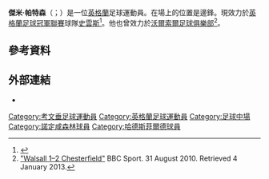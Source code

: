 {{noteTA
|G1=Football
|G2=FAcup
}}
{{Infobox football biography
| name = Jamie Paterson
| image = Jamie Paterson.jpg
| image_size = 
| caption = Paterson with [[Nottingham_Forest_F.C.|Nottingham Forest]] in 2016
| fullname = Jamie Charles Stuart Paterson<ref>{{Cite web |title=Notification of shirt numbers: Bristol City |url=https://www.efl.com/siteassets/efl-documents/202021/efl-squad-numbering-11.09.2020.pdf |access-date=19 September 2020 |publisher=English Football League |page=13 |archive-date=2021-02-14 |archive-url=https://web.archive.org/web/20210214164743/https://www.efl.com/siteassets/efl-documents/202021/efl-squad-numbering-11.09.2020.pdf |dead-url=no }}</ref>
| birth_date = {{Birth date and age|df=y|1991|12|20}}
| birth_place = [[英格蘭|英格蘭]][[考文垂|高雲地利]]
| height = {{height|ft=5|in=11}}
| position = 翼鋒
| currentclub = [[斯旺西城足球俱乐部|史雲斯]]
| clubnumber = 12
| years1 = 2010–2013
| clubs1 = [[沃尔索尔足球俱乐部|華素爾]]
| caps1 = 94
| goals1 = 15
| years2 = 2013–2016
| clubs2 = [[诺丁汉森林足球俱乐部|諾定咸森林]]
| caps2 = 55
| goals2 = 9
| years3 = 2015–2016
| clubs3 = → [[哈德斯菲尔德足球俱乐部|哈特斯菲]] (loan)
| caps3 = 34
| goals3 = 6
| years4 = 2016–2021
| clubs4 = [[布里斯托尔城足球俱乐部|布里斯托城]]
| caps4 = 145
| goals4 = 23
| years5 = 2019–2020
| clubs5 = → [[德比郡足球俱乐部|打比郡]] (loan)
| caps5 = 10
| goals5 = 1
| years6 = 2021–
| clubs6 = [[斯旺西城足球俱乐部|史雲斯]]
| caps6  = 5
| goals6 = 1
| club-update = 20:40, 28 August 2021 (UTC)
}}

'''傑米·帕特森'''（{{lang-en|Jamie Paterson}}；{{bd|1991年|12月30日}}）是一位[[英格蘭|英格蘭]]足球運動員。在場上的位置是邊鋒。現效力於[[英格蘭足球冠軍聯賽|英格蘭足球冠軍聯賽]]球隊[[斯旺西城足球俱乐部|史雲斯]]<ref>{{cite news|title=Walsall's Jamie Paterson sold to Nottingham Forest|url=http://www.expressandstar.com/sport/other-football/walsall-fc/2013/07/02/walsall-sell-jamie-paterson-to-nottingham-forest/|accessdate=2 July 2013|archive-date=2014-11-29|archive-url=https://web.archive.org/web/20141129181302/http://www.expressandstar.com/sport/other-football/walsall-fc/2013/07/02/walsall-sell-jamie-paterson-to-nottingham-forest/|dead-url=no}}</ref>。他也曾效力於[[沃爾索爾足球俱樂部|沃爾索爾足球俱樂部]]<ref>[http://news.bbc.co.uk/sport1/hi/football/8951124.stm "Walsall 1–2 Chesterfield"] {{Wayback|url=http://news.bbc.co.uk/sport1/hi/football/8951124.stm |date=20180703222349 }} BBC Sport. 31 August 2010. Retrieved 4 January 2013.</ref>。

==參考資料==
{{Reflist}}

==外部連結==
*{{soccerbase|id=55481}}

{{史雲斯球員名單}}

{{DEFAULTSORT:Paterson, Jamie}}
[[Category:考文垂足球運動員|Category:考文垂足球運動員]]
[[Category:英格蘭足球運動員|Category:英格蘭足球運動員]]
[[Category:足球中場|Category:足球中場]]
[[Category:諾定咸森林球員|Category:諾定咸森林球員]]
[[Category:哈德斯菲爾德球員|Category:哈德斯菲爾德球員]]